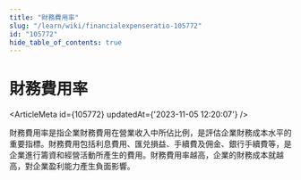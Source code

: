 ```yaml
---
title: "財務費用率"
slug: "/learn/wiki/financialexpenseratio-105772"
id: "105772"
hide_table_of_contents: true
---
```



# 財務費用率

<ArticleMeta id={105772} updatedAt={'2023-11-05 12:20:07'} />
<div className='border-solid border-b border-t-0 my-4 border-[var(--ifm-color-gray-300)]' />

財務費用率是指企業財務費用在營業收入中所佔比例，是評估企業財務成本水平的重要指標。財務費用包括利息費用、匯兑損益、手續費及佣金、銀行手續費等，是企業進行籌資和經營活動所產生的費用。財務費用率越高，企業的財務成本就越高，對企業盈利能力產生負面影響。
